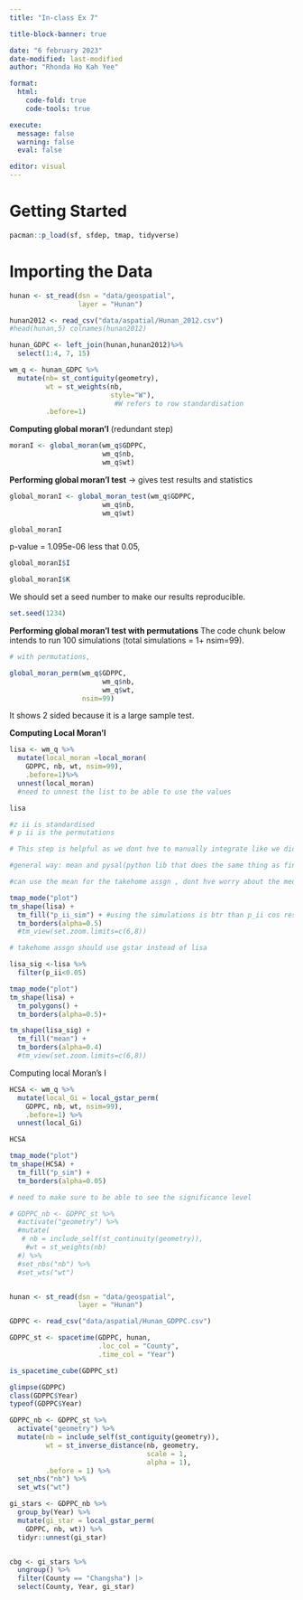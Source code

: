```yaml
---
title: "In-class Ex 7"

title-block-banner: true

date: "6 february 2023" 
date-modified: last-modified 
author: "Rhonda Ho Kah Yee"

format: 
  html: 
    code-fold: true 
    code-tools: true

execute: 
  message: false 
  warning: false 
  eval: false

editor: visual
---
```


# Getting Started

```r
pacman::p_load(sf, sfdep, tmap, tidyverse)
```

# Importing the Data

```r
hunan <- st_read(dsn = "data/geospatial", 
                 layer = "Hunan") 

hunan2012 <- read_csv("data/aspatial/Hunan_2012.csv")
#head(hunan,5) colnames(hunan2012)

hunan_GDPC <- left_join(hunan,hunan2012)%>%
  select(1:4, 7, 15)
```

```r
wm_q <- hunan_GDPC %>%
  mutate(nb= st_contiguity(geometry),
         wt = st_weights(nb,
                         style="W"), 
                          #W refers to row standardisation
         .before=1)
```

**Computing global moran'I** (redundant step)

```r
moranI <- global_moran(wm_q$GDPPC,
                       wm_q$nb,
                       wm_q$wt)
```

**Performing global moran'I test** -\> gives test results and statistics

```r
global_moranI <- global_moran_test(wm_q$GDPPC,
                       wm_q$nb,
                       wm_q$wt)

global_moranI
```

p-value = 1.095e-06 less that 0.05,

```r
global_moranI$I

global_moranI$K
```

We should set a seed number to make our results reproducible.

```r

set.seed(1234)
```

**Performing global moran'I test with permutations** The code chunk below intends to run 100 simulations (total simulations = 1+ nsim=99).

```r
# with permutations, 

global_moran_perm(wm_q$GDPPC,
                       wm_q$nb,
                       wm_q$wt,
                  nsim=99)
```

It shows 2 sided because it is a large sample test.

**Computing Local Moran'I**

```r
lisa <- wm_q %>% 
  mutate(local_moran =local_moran(
    GDPPC, nb, wt, nsim=99),
    .before=1)%>%
  unnest(local_moran) 
  #need to unnest the list to be able to use the values

lisa

#z ii is standardised
# p ii is the permutations

# This step is helpful as we dont hve to manually integrate like we did in the handson exercise (handson ex7 steps 10.7.3 - qunadrant <- vector....)

#general way: mean and pysal(python lib that does the same thing as finding the mean) should be the same

#can use the mean for the takehome assgn , dont hve worry about the median and pysal (feel free to explore)

```

```r
tmap_mode("plot")
tm_shape(lisa) +
  tm_fill("p_ii_sim") + #using the simulations is btr than p_ii cos results will be more stable
  tm_borders(alpha=0.5)
  #tm_view(set.zoom.limits=c(6,8))
```

```r
# takehome assgn should use gstar instead of lisa 

lisa_sig <-lisa %>%
  filter(p_ii<0.05)

tmap_mode("plot")
tm_shape(lisa) +
  tm_polygons() + 
  tm_borders(alpha=0.5)+

tm_shape(lisa_sig) +
  tm_fill("mean") + 
  tm_borders(alpha=0.4)
  #tm_view(set.zoom.limits=c(6,8))

```

Computing local Moran's I

```r
HCSA <- wm_q %>%
  mutate(local_Gi = local_gstar_perm(
    GDPPC, nb, wt, nsim=99),
    .before=1) %>%
  unnest(local_Gi)

HCSA
```

```r
tmap_mode("plot")
tm_shape(HCSA) +
  tm_fill("p_sim") +
  tm_borders(alpha=0.05)

# need to make sure to be able to see the significance level
```

```r

# GDPPC_nb <- GDPPC_st %>% 
  #activate("geometry") %>%
  #mutate(
   # nb = include_self(st_continuity(geometry)),
    #wt = st_weights(nb)
  #) %>%
  #set_nbs("nb") %>%
  #set_wts("wt")

```

```r


```

```r

hunan <- st_read(dsn = "data/geospatial", 
                 layer = "Hunan")

GDPPC <- read_csv("data/aspatial/Hunan_GDPPC.csv")

```

```r
GDPPC_st <- spacetime(GDPPC, hunan,
                      .loc_col = "County",
                      .time_col = "Year")
```

```r
is_spacetime_cube(GDPPC_st)
```

```r
glimpse(GDPPC)
class(GDPPC$Year)
typeof(GDPPC$Year)
```

```r
GDPPC_nb <- GDPPC_st %>%
  activate("geometry") %>%
  mutate(nb = include_self(st_contiguity(geometry)),
         wt = st_inverse_distance(nb, geometry,
                                  scale = 1,
                                  alpha = 1),
         .before = 1) %>%
  set_nbs("nb") %>%
  set_wts("wt")

gi_stars <- GDPPC_nb %>% 
  group_by(Year) %>% 
  mutate(gi_star = local_gstar_perm(
    GDPPC, nb, wt)) %>% 
  tidyr::unnest(gi_star)


cbg <- gi_stars %>% 
  ungroup() %>% 
  filter(County == "Changsha") |> 
  select(County, Year, gi_star)
```
